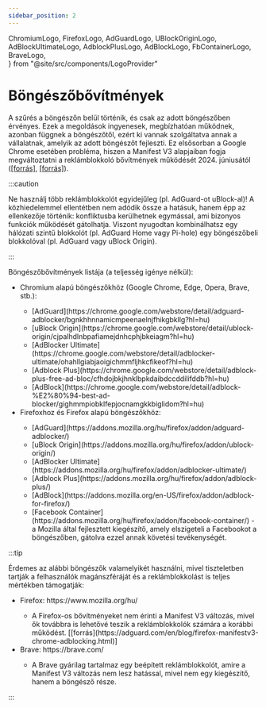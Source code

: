 ```yaml
---
sidebar_position: 2
---
```


  ChromiumLogo,
  FirefoxLogo,
  AdGuardLogo,
  UBlockOriginLogo,
  AdBlockUltimateLogo,
  AdblockPlusLogo,
  AdBlockLogo,
  FbContainerLogo,
  BraveLogo,  
} from "@site/src/components/LogoProvider"

# Böngészőbővítmények

A szűrés a böngészőn belül történik, és csak az adott böngészőben érvényes. Ezek a megoldások ingyenesek, megbízhatóan
működnek, azonban függnek a böngészőtől, ezért ki vannak szolgáltatva annak a vállalatnak, amelyik az adott böngészőt
fejleszti.
Ez elsősorban a Google Chrome esetében probléma, hiszen a Manifest V3 alapjaiban fogja megváltoztatni a
reklámblokkoló bővítmények működését 2024. júniusától
([[forrás]](https://developer.chrome.com/blog/resuming-the-transition-to-mv3/#the-phase-out-timeline),
[[forrás]](https://adguard.com/en/blog/chrome-manifest-v3-where-we-stand.html)).

:::caution

Ne használj több reklámblokkolót egyidejűleg (pl. AdGuard-ot uBlock-al)!
A közhiedelemmel ellentétben nem adódik össze a hatásuk, hanem épp az ellenkezője történik:
konfliktusba kerülhetnek egymással, ami bizonyos funkciók működését gátolhatja.
Viszont nyugodtan kombinálhatsz egy hálózati szintű blokkolót (pl. AdGuard Home vagy Pi-hole) egy böngészőbeli
blokkolóval (pl. AdGuard vagy uBlock Origin).

:::

Böngészőbővítmények listája (a teljesség igénye nélkül):

<ul style={{ listStyleType: "none" }}>
  <li><ChromiumLogo /> Chromium alapú böngészőkhöz (Google Chrome, Edge, Opera, Brave, stb.):</li>
  <ul style={{ listStyleType: "none" }}>
    <li><AdGuardLogo /> [AdGuard](https://chrome.google.com/webstore/detail/adguard-adblocker/bgnkhhnnamicmpeenaelnjfhikgbkllg?hl=hu)</li>
    <li><UBlockOriginLogo /> [uBlock Origin](https://chrome.google.com/webstore/detail/ublock-origin/cjpalhdlnbpafiamejdnhcphjbkeiagm?hl=hu)</li>
    <li><AdBlockUltimateLogo /> [AdBlocker Ultimate](https://chrome.google.com/webstore/detail/adblocker-ultimate/ohahllgiabjaoigichmmfljhkcfikeof?hl=hu)</li>
    <li><AdblockPlusLogo /> [Adblock Plus](https://chrome.google.com/webstore/detail/adblock-plus-free-ad-bloc/cfhdojbkjhnklbpkdaibdccddilifddb?hl=hu)</li>
    <li><AdBlockLogo /> [AdBlock](https://chrome.google.com/webstore/detail/adblock-%E2%80%94-best-ad-blocker/gighmmpiobklfepjocnamgkkbiglidom?hl=hu)</li>
  </ul>
  
  <li><FirefoxLogo /> Firefoxhoz és Firefox alapú böngészőkhöz:</li>
  <ul style={{ listStyleType: "none" }}>
    <li><AdGuardLogo /> [AdGuard](https://addons.mozilla.org/hu/firefox/addon/adguard-adblocker/)</li>
    <li><UBlockOriginLogo /> [uBlock Origin](https://addons.mozilla.org/hu/firefox/addon/ublock-origin/)</li>
    <li><AdBlockUltimateLogo /> [AdBlocker Ultimate](https://addons.mozilla.org/hu/firefox/addon/adblocker-ultimate/)</li>
    <li><AdblockPlusLogo /> [Adblock Plus](https://addons.mozilla.org/hu/firefox/addon/adblock-plus/)</li>
    <li><AdBlockLogo /> [AdBlock](https://addons.mozilla.org/en-US/firefox/addon/adblock-for-firefox/)</li>
    <li><FbContainerLogo /> [Facebook Container](https://addons.mozilla.org/hu/firefox/addon/facebook-container/) - a Mozilla által fejlesztett kiegészítő, amely elszigeteli a Facebookot a böngészőben, gátolva ezzel annak követési tevékenységét.</li>
  </ul>
</ul>

:::tip

Érdemes az alábbi böngészők valamelyikét használni, mivel tiszteletben tartják a felhasználók magánszféráját és
a reklámblokkolást is teljes mértékben támogatják:

<ul style={{ listStyleType: "none" }}>
  <li><FirefoxLogo /> Firefox: https://www.mozilla.org/hu/</li>
  <ul>
    <li>A Firefox-os bővítményeket nem érinti a Manifest V3 változás, mivel ők továbbra is lehetővé teszik a
      reklámblokkolók számára a korábbi működést.
      [[forrás](https://adguard.com/en/blog/firefox-manifestv3-chrome-adblocking.html)]</li>
  </ul>

  <li><BraveLogo /> Brave: https://brave.com/</li>
  <ul>
    <li>A Brave gyárilag tartalmaz egy beépített reklámblokkolót, amire a Manifest V3 változás nem lesz hatással, mivel
      nem egy kiegészítő, hanem a böngésző része.</li>
  </ul>
</ul>

:::
